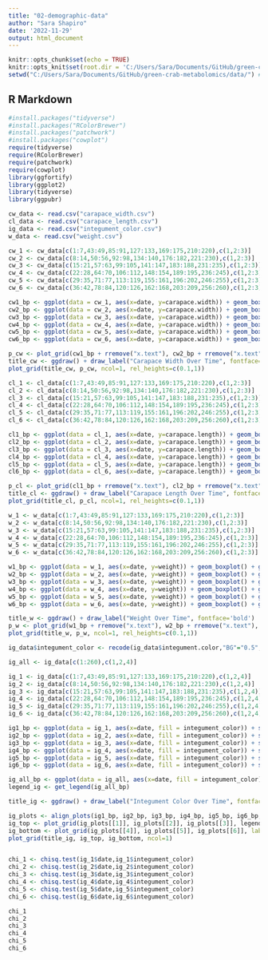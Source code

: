 ```yaml
---
title: "02-demographic-data"
author: "Sara Shapiro"
date: '2022-11-29'
output: html_document
---
```


```r
knitr::opts_chunk$set(echo = TRUE)
knitr::opts_knit$set(root.dir = 'C:/Users/Sara/Documents/GitHub/green-crab-metabolomics/data/') #Set root directory
setwd("C:/Users/Sara/Documents/GitHub/green-crab-metabolomics/data/") #Set root directory
```

## R Markdown

```r
#install.packages("tidyverse")
#install.packages("RColorBrewer")
#install.packages("patchwork")
#install.packages("cowplot")
require(tidyverse)
require(RColorBrewer)
require(patchwork)
require(cowplot)
library(ggfortify)
library(ggplot2)
library(tidyverse)
library(ggpubr)
```


```r
cw_data <- read.csv("carapace_width.csv")
cl_data <- read.csv("carapace_length.csv")
ig_data <- read.csv("integument_color.csv")
w_data <- read.csv("weight.csv")
```

```r
cw_1 <- cw_data[c(1:7,43:49,85:91,127:133,169:175,210:220),c(1,2:3)]
cw_2 <- cw_data[c(8:14,50:56,92:98,134:140,176:182,221:230),c(1,2:3)]
cw_3 <- cw_data[c(15:21,57:63,99:105,141:147,183:188,231:235),c(1,2:3)]
cw_4 <- cw_data[c(22:28,64:70,106:112,148:154,189:195,236:245),c(1,2:3)]
cw_5 <- cw_data[c(29:35,71:77,113:119,155:161,196:202,246:255),c(1,2:3)]
cw_6 <- cw_data[c(36:42,78:84,120:126,162:168,203:209,256:260),c(1,2:3)]

cw1_bp <- ggplot(data = cw_1, aes(x=date, y=carapace.width)) + geom_boxplot() + geom_jitter() + stat_compare_means() + labs(y = "Carapace Width", x = "Day") 
cw2_bp <- ggplot(data = cw_2, aes(x=date, y=carapace.width)) + geom_boxplot() + geom_jitter() + stat_compare_means() + labs(y = "Carapace Width", x = "Day") 
cw3_bp <- ggplot(data = cw_3, aes(x=date, y=carapace.width)) + geom_boxplot() + geom_jitter() + stat_compare_means() + labs(y = "Carapace Width", x = "Day") 
cw4_bp <- ggplot(data = cw_4, aes(x=date, y=carapace.width)) + geom_boxplot() + geom_jitter() + stat_compare_means() + labs(y = "Carapace Width", x = "Day") 
cw5_bp <- ggplot(data = cw_5, aes(x=date, y=carapace.width)) + geom_boxplot() + geom_jitter() + stat_compare_means() + labs(y = "Carapace Width", x = "Day") 
cw6_bp <- ggplot(data = cw_6, aes(x=date, y=carapace.width)) + geom_boxplot() + geom_jitter() + stat_compare_means() + labs(y = "Carapace Width", x = "Day") 

p_cw <- plot_grid(cw1_bp + rremove("x.text"), cw2_bp + rremove("x.text"), cw3_bp + rremove("x.text"), cw4_bp + rremove("x.text"), cw5_bp + rremove("x.text"), cw6_bp + rremove("x.text"), labels = c("1","2","3","4","5","6"), ncol=3, nrow=2)
title_cw <- ggdraw() + draw_label("Carapace Width Over Time", fontface='bold')
plot_grid(title_cw, p_cw, ncol=1, rel_heights=c(0.1,1))

```

```r
cl_1 <- cl_data[c(1:7,43:49,85:91,127:133,169:175,210:220),c(1,2:3)]
cl_2 <- cl_data[c(8:14,50:56,92:98,134:140,176:182,221:230),c(1,2:3)]
cl_3 <- cl_data[c(15:21,57:63,99:105,141:147,183:188,231:235),c(1,2:3)]
cl_4 <- cl_data[c(22:28,64:70,106:112,148:154,189:195,236:245),c(1,2:3)]
cl_5 <- cl_data[c(29:35,71:77,113:119,155:161,196:202,246:255),c(1,2:3)]
cl_6 <- cl_data[c(36:42,78:84,120:126,162:168,203:209,256:260),c(1,2:3)]

cl1_bp <- ggplot(data = cl_1, aes(x=date, y=carapace.length)) + geom_boxplot() + geom_jitter() + stat_compare_means() + labs(y = "Carapace Length", x = "Day") 
cl2_bp <- ggplot(data = cl_2, aes(x=date, y=carapace.length)) + geom_boxplot() + geom_jitter() + stat_compare_means() + labs(y = "Carapace Length", x = "Day") 
cl3_bp <- ggplot(data = cl_3, aes(x=date, y=carapace.length)) + geom_boxplot() + geom_jitter() + stat_compare_means() + labs(y = "Carapace Length", x = "Day") 
cl4_bp <- ggplot(data = cl_4, aes(x=date, y=carapace.length)) + geom_boxplot() + geom_jitter() + stat_compare_means() + labs(y = "Carapace Length", x = "Day") 
cl5_bp <- ggplot(data = cl_5, aes(x=date, y=carapace.length)) + geom_boxplot() + geom_jitter() + stat_compare_means() + labs(y = "Carapace Length", x = "Day") 
cl6_bp <- ggplot(data = cl_6, aes(x=date, y=carapace.length)) + geom_boxplot() + geom_jitter() + stat_compare_means() + labs(y = "Carapace Length", x = "Day") 

p_cl <- plot_grid(cl1_bp + rremove("x.text"), cl2_bp + rremove("x.text"), cl3_bp + rremove("x.text"), cl4_bp + rremove("x.text"), cl5_bp + rremove("x.text"), cl6_bp + rremove("x.text"), labels = c("1","2","3","4","5","6"), ncol=3, nrow=2)
title_cl <- ggdraw() + draw_label("Carapace Length Over Time", fontface='bold')
plot_grid(title_cl, p_cl, ncol=1, rel_heights=c(0.1,1))

```

```r
w_1 <- w_data[c(1:7,43:49,85:91,127:133,169:175,210:220),c(1,2:3)]
w_2 <- w_data[c(8:14,50:56,92:98,134:140,176:182,221:230),c(1,2:3)]
w_3 <- w_data[c(15:21,57:63,99:105,141:147,183:188,231:235),c(1,2:3)]
w_4 <- w_data[c(22:28,64:70,106:112,148:154,189:195,236:245),c(1,2:3)]
w_5 <- w_data[c(29:35,71:77,113:119,155:161,196:202,246:255),c(1,2:3)]
w_6 <- w_data[c(36:42,78:84,120:126,162:168,203:209,256:260),c(1,2:3)]

w1_bp <- ggplot(data = w_1, aes(x=date, y=weight)) + geom_boxplot() + geom_jitter() + stat_compare_means() + labs(y = "Weight", x = "Day") 
w2_bp <- ggplot(data = w_2, aes(x=date, y=weight)) + geom_boxplot() + geom_jitter() + stat_compare_means() + labs(y = "Weight", x = "Day") 
w3_bp <- ggplot(data = w_3, aes(x=date, y=weight)) + geom_boxplot() + geom_jitter() + stat_compare_means() + labs(y = "Weight", x = "Day") 
w4_bp <- ggplot(data = w_4, aes(x=date, y=weight)) + geom_boxplot() + geom_jitter() + stat_compare_means() + labs(y = "Weight", x = "Day") 
w5_bp <- ggplot(data = w_5, aes(x=date, y=weight)) + geom_boxplot() + geom_jitter() + stat_compare_means() + labs(y = "Weight", x = "Day") 
w6_bp <- ggplot(data = w_6, aes(x=date, y=weight)) + geom_boxplot() + geom_jitter() + stat_compare_means() + labs(y = "Weight", x = "Day") 

title_w <- ggdraw() + draw_label("Weight Over Time", fontface='bold')
p_w <- plot_grid(w1_bp + rremove("x.text"), w2_bp + rremove("x.text"), w3_bp + rremove("x.text"), w4_bp + rremove("x.text"), w5_bp + rremove("x.text"), w6_bp + rremove("x.text"), labels = c("1","2","3","4","5","6"), ncol=3, nrow=2)
plot_grid(title_w, p_w, ncol=1, rel_heights=c(0.1,1))


```

```r
ig_data$integument_color <- recode(ig_data$integument.color,"BG"="0.5","G"="1","YG"="1.5","Y"="2","YO"="2.5","O"="3","RO"="3.5")

ig_all <- ig_data[c(1:260),c(1,2,4)]

ig_1 <- ig_data[c(1:7,43:49,85:91,127:133,169:175,210:220),c(1,2,4)]
ig_2 <- ig_data[c(8:14,50:56,92:98,134:140,176:182,221:230),c(1,2,4)]
ig_3 <- ig_data[c(15:21,57:63,99:105,141:147,183:188,231:235),c(1,2,4)]
ig_4 <- ig_data[c(22:28,64:70,106:112,148:154,189:195,236:245),c(1,2,4)]
ig_5 <- ig_data[c(29:35,71:77,113:119,155:161,196:202,246:255),c(1,2,4)]
ig_6 <- ig_data[c(36:42,78:84,120:126,162:168,203:209,256:260),c(1,2,4)]

ig1_bp <- ggplot(data = ig_1, aes(x=date, fill = integument_color)) + scale_fill_manual(values = c("#00CCCC","#99FF33","#CCFF00","#FFFF00","#FFCC00","#FF9900","#FF6600")) + geom_bar() + theme(legend.position="none") + rremove("x.text") + labs(y = "Number of Crabs", x = "Day") 
ig2_bp <- ggplot(data = ig_2, aes(x=date, fill = integument_color)) + scale_fill_manual(values = c("#00CCCC","#99FF33","#CCFF00","#FFFF00","#FFCC00","#FF9900","#FF6600")) + geom_bar() + theme(legend.position="none") + rremove("x.text") + labs(y = "Number of Crabs", x = "Day") 
ig3_bp <- ggplot(data = ig_3, aes(x=date, fill = integument_color)) + scale_fill_manual(values = c("#99FF33","#CCFF00","#FFFF00","#FFCC00","#FF9900","#FF6600")) + geom_bar() + theme(legend.position="none") + rremove("x.text") + labs(y = "Number of Crabs", x = "Day") 
ig4_bp <- ggplot(data = ig_4, aes(x=date, fill = integument_color)) + scale_fill_manual(values = c("#99FF33","#CCFF00","#FFFF00","#FFCC00","#FF9900","#FF6600")) + geom_bar() + theme(legend.position="none") + rremove("x.text") + labs(y = "Number of Crabs", x = "Day") 
ig5_bp <- ggplot(data = ig_5, aes(x=date, fill = integument_color)) + scale_fill_manual(values = c("#00CCCC","#99FF33","#CCFF00","#FFFF00","#FFCC00","#FF9900","#FF6600")) + geom_bar() + theme(legend.position="none") + rremove("x.text") + labs(y = "Number of Crabs", x = "Day") 
ig6_bp <- ggplot(data = ig_6, aes(x=date, fill = integument_color)) + scale_fill_manual(values = c("#99FF33","#CCFF00","#FFFF00","#FFCC00","#FF9900","#FF6600")) + geom_bar() + theme(legend.position="none") + rremove("x.text") + labs(y = "Number of Crabs", x = "Day") 

ig_all_bp <- ggplot(data = ig_all, aes(x=date, fill = integument_color)) + scale_fill_manual(values = c("#00CCCC","#99FF33","#CCFF00","#FFFF00","#FFCC00","#FF9900","#FF6600")) + geom_bar() + labs(y = "Number of Crabs", x = "Day")
legend_ig <- get_legend(ig_all_bp)

title_ig <- ggdraw() + draw_label("Integument Color Over Time", fontface='bold')

ig_plots <- align_plots(ig1_bp, ig2_bp, ig3_bp, ig4_bp, ig5_bp, ig6_bp, align = 'v', axis = '1')
ig_top <- plot_grid(ig_plots[[1]], ig_plots[[2]], ig_plots[[3]], legend_ig, labels = c("1","2","3"), rel_widths = c(1, 1, 1, 1), nrow = 1)
ig_bottom <- plot_grid(ig_plots[[4]], ig_plots[[5]], ig_plots[[6]], labels = c("4","5","6"), rel_widths = c(1, 1, 1, 1), nrow = 1)
plot_grid(title_ig, ig_top, ig_bottom, ncol=1)


chi_1 <- chisq.test(ig_1$date,ig_1$integument_color)
chi_2 <- chisq.test(ig_2$date,ig_2$integument_color)
chi_3 <- chisq.test(ig_3$date,ig_3$integument_color)
chi_4 <- chisq.test(ig_4$date,ig_4$integument_color)
chi_5 <- chisq.test(ig_5$date,ig_5$integument_color)
chi_6 <- chisq.test(ig_6$date,ig_6$integument_color)

chi_1
chi_2
chi_3
chi_4
chi_5
chi_6
```